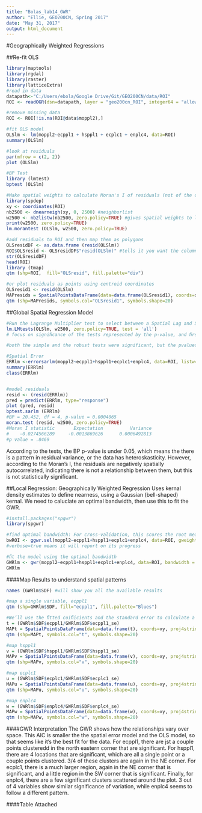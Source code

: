 ```yaml
---
title: "Bolas_lab14_GWR"
author: "Ellie, GEO200CN, Spring 2017"
date: "May 31, 2017"
output: html_document
---
```

#Geographically Weighted Regressions

##Re-fit OLS 
```r
library(maptools)
library(rgdal)
library(raster)
library(latticeExtra) 
#read in data
datapath<-"C:/Users/ebola/Google Drive/Git/GEO200CN/data/ROI"
ROI <- readOGR(dsn=datapath, layer = "geo200cn_ROI", integer64 = "allow.loss")

#remove missing data
ROI <- ROI[!is.na(ROI@data$moppl2),]

#fit OLS model
OLSlm <- lm(moppl2~ecppl1 + hsppl1 + ecplc1 + enplc4, data=ROI)
summary(OLSlm)

#look at residuals
par(mfrow = c(2, 2)) 
plot (OLSlm)

#BP Test
library (lmtest) 
bptest (OLSlm) 

#Make spatial weights to calculate Moran's I of residuals (not of the original data)
library(spdep)  
xy <- coordinates(ROI) 
nb2500 <- dnearneigh(xy, 0, 2500) #neighborlist
w2500 <- nb2listw(nb2500, zero.policy=TRUE) #gives spatial weights to list
print(w2500, zero.policy=TRUE)
lm.morantest (OLSlm, w2500, zero.policy=TRUE)

#add residuals to ROI and then map them as polygons
OLSresidDF <- as.data.frame (resid(OLSlm))
ROI$OLSresid <- OLSresidDF$"resid(OLSlm)" #tells it you want the column name, not to do the function
str(OLSresidDF)
head(ROI)
library (tmap) 
qtm (shp=ROI,  fill="OLSresid", fill.palette="div")

#or plot residuals as points using centroid coordinates
OLSresid1 <- resid(OLSlm) 
MAPresids = SpatialPointsDataFrame(data=data.frame(OLSresid1), coords=xy, proj4string=CRS("+proj=robin +lon 0=0")) 
qtm (shp=MAPresids, symbols.col="OLSresid1", symbols.shape=20)

```

##Global Spatial Regression Model
```r
#Run the Lagrange Multiplier test to select between a Spatial Lag and Spatial Error model
lm.LMtests(OLSlm, w2500, zero.policy=TRUE, test = 'all')
# focus on signiﬁcance of the tests represented by the p-value, and ﬁrst examine the     simple tests if either of those are siginifant you start with that form of spatial regession, if both are   siginiﬁcant look at the results of the robust tests

#both the simple and the robust tests were significant, but the pvalues are a little better for the spatial error model

#Spatial Error
ERRlm <-errorsarlm(moppl2~ecppl1+hsppl1+ecplc1+enplc4, data=ROI, listw=w2500, zero.policy=TRUE)
summary(ERRlm)
class(ERRlm)


#model residuals
resid <- (resid(ERRlm)) 
pred = predict(ERRlm, type="response") 
plot (pred, resid) 
bptest.sarlm (ERRlm) 
#BP = 20.452, df = 4, p-value = 0.0004065
moran.test (resid, w2500, zero.policy=TRUE)
#Moran I statistic       Expectation          Variance 
#    -0.0274566289     -0.0013869626      0.0006492813 
#p value = .8469
```
According to the tests, the BP p-value is under 0.05, which means the there is a pattern in residual variance, or the data has heteroskasticity. However, according to the Moran's I, the residuals are negatively spatially autocorrelated, indicating there is not a relationship between them, but this is not statistically significant.

##Local Regression: Geographically Weighted Regression
Uses kernal density estimates to define nearness, using a Gaussian (bell-shaped) kernal. We need to caluclate an optimal bandwidth, then use this to fit the GWR.
```r
#install.packages("spgwr")
library(spgwr)

#find optimal bandwidth: For cross-validation, this scores the root mean square prediction error for the generalised geographically weighted regressions, choosing the bandwidth minimizing this quantity
bwROI <- ggwr.sel(moppl2~ecppl1+hsppl1+ecplc1+enplc4, data=ROI, gweight = gwr.Gauss,  verbose = TRUE)
#verbose=true means it will report on its progress

#ﬁt the model using the optimal bandwidth 
GWRlm <- gwr(moppl2~ecppl1+hsppl1+ecplc1+enplc4, data=ROI, bandwidth = bwROI, hatmatrix = TRUE) 
GWRlm

```

####Map Results to understand spatial patterns
```r
names (GWRlm$SDF) #will show you all the available results

#map a single variable, ecppl1
qtm (shp=GWRlm$SDF, fill="ecppl1", fill.palette="Blues")

#We’ll use the ﬁtted coiﬁicients and the standard error to calculate a t-statistic and map the siginicance, with |4| as our cut off for signiﬁcance
t = (GWRlm$SDF$ecppl1/GWRlm$SDF$ecppl1_se) 
MAPt = SpatialPointsDataFrame(data=data.frame(t), coords=xy, proj4string=CRS("+proj=robin +lon 0=0")) 
qtm (shp=MAPt, symbols.col="t", symbols.shape=20)

#map hsppl1
v = (GWRlm$SDF$hsppl1/GWRlm$SDF$hsppl1_se) 
MAPv = SpatialPointsDataFrame(data=data.frame(v), coords=xy, proj4string=CRS("+proj=robin +lon 0=0")) 
qtm (shp=MAPv, symbols.col="v", symbols.shape=20)

#map ecplc1
u = (GWRlm$SDF$ecplc1/GWRlm$SDF$ecplc1_se) 
MAPu = SpatialPointsDataFrame(data=data.frame(u), coords=xy, proj4string=CRS("+proj=robin +lon 0=0")) 
qtm (shp=MAPu, symbols.col="u", symbols.shape=20)

#map enplc4
w = (GWRlm$SDF$enplc4/GWRlm$SDF$enplc4_se) 
MAPw = SpatialPointsDataFrame(data=data.frame(w), coords=xy, proj4string=CRS("+proj=robin +lon 0=0")) 
qtm (shp=MAPw, symbols.col="w", symbols.shape=20)

```
####GWR Interpretation
The GWR shows how the relationships vary over space. This AIC is smaller the the spatial error model and the OLS model, so that seems like it's the best fit for the data. For ecppl1, there are jst a couple points clusteredd in the north eastern corner that are significant. For hsppl1, there are 4 locations that are significant, which are all a single point or a couple points clustered. 3/4 of these clusters are again in the NE corner. For ecplc1, there is a much larger region, again in the NE corner that is significant, and a little region in the SW corner that is significant. Finally, for enplc4, there are a few significant clusters scattered around the plot. 3 out of 4 variables show similar significance of variation, while enplc4 seems to follow a different pattern. 

####Table Attached



